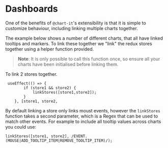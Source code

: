 
# Dashboards

One of the benefits of `@chart-it`'s extensibility is that it is simple to customize behaviour, including linking multiple charts together.

The example below shows a number of different charts, that all have linked tooltips and markers. To link these together we "link" the redux stores together using a helper function provided.

> **Note**: It is only possible to call this function once, so ensure all your charts have been initialised before linking them.

To link 2 stores together.

```
 useEffect(() => {
        if (store1 && store2) {
            linkStores([store1,store2]);
        }
    }, [store1, store2,
```

By default linking a store only links moust events, however the `linkStores` function takes a second parameter, which is a Regex that can be used to match other events. For example to include all tooltip values across charts you could use:

`linkStores([store1, store2], /EVENT.(MOUSE|ADD_TOOLTIP_ITEM|REMOVE_TOOLTIP_ITEM)/);`

<Canvas>
    <Story id="dashboards--dashboard" />
</Canvas>
